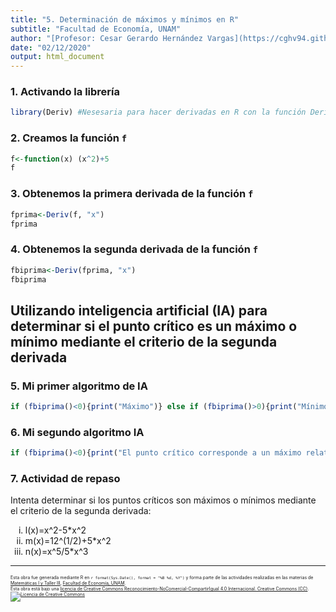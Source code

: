 ```yaml
---
title: "5. Determinación de máximos y mínimos en R"
subtitle: "Facultad de Economía, UNAM"
author: "[Profesor: Cesar Gerardo Hernández Vargas](https://cghv94.github.io)"
date: "02/12/2020"
output: html_document
---
```


### 1. Activando la librería

```r
library(Deriv) #Nesesaria para hacer derivadas en R con la función Deriv
```


### 2. Creamos la función `f`

```r
f<-function(x) (x^2)+5
f
```

### 3. Obtenemos la primera derivada de la función `f`

```r
fprima<-Deriv(f, "x")
fprima
```

### 4. Obtenemos la segunda derivada de la función `f`

```r
fbiprima<-Deriv(fprima, "x")
fbiprima
```

## Utilizando inteligencia artificial (IA) para determinar si el punto crítico es un máximo o mínimo mediante el criterio de la segunda derivada

### 5. Mi primer algoritmo de IA

```r
if (fbiprima()<0){print("Máximo")} else if (fbiprima()>0){print("Mínimo")} else {print("No se puede determinar si el punto crítico es un máximo o un mínimo")}
```

### 6. Mi segundo algoritmo IA

```r
if (fbiprima()<0){print("El punto crítico corresponde a un máximo relativo")} else if (fbiprima()>0){print("El punto crítico corresponde a un mínimo relativo")} else {print("No se puede determinar si el punto crítico es un máximo o un mínimo")}
```

### 7. Actividad de repaso

Intenta determinar si los puntos críticos son máximos o mínimos mediante el criterio de la segunda derivada:

i. l(x)=x^2-5*x^2
ii. m(x)=12^(1/2)+5*x^2
iii. n(x)=x^5/5*x^3

__________________________________________________________________________ 

<p style="font-size: 50%">Esta obra fue generada mediante R en `r format(Sys.Date(), format = "%B %d, %Y")` y forma parte de las actividades realizadas en las materias de [Matemáticas I y Taller III](https://mateytaller.github.io/), [Facultad de Economía, UNAM](http://economia.unam.mx/). </br>Esta obra está bajo una <a rel="license" href="http://creativecommons.org/licenses/by-nc-sa/4.0/">licencia de Creative Commons Reconocimiento-NoComercial-CompartirIgual 4.0 Internacional. </a>[Creative Commons (CC)](http://creativecommons.org/licenses/by-nc-sa/4.0/).<a rel="license" href="http://creativecommons.org/licenses/by-nc-sa/4.0/"><img alt="Licencia de Creative Commons" style="border-width:0" src="https://i.creativecommons.org/l/by-nc-sa/4.0/80x15.png" /></a></p>
